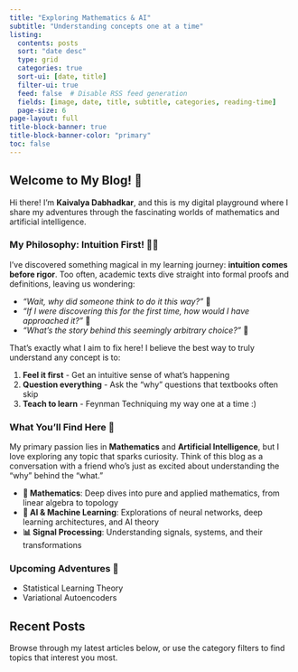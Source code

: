 ```yaml
---
title: "Exploring Mathematics & AI"
subtitle: "Understanding concepts one at a time"
listing:
  contents: posts
  sort: "date desc"
  type: grid
  categories: true
  sort-ui: [date, title]
  filter-ui: true
  feed: false  # Disable RSS feed generation
  fields: [image, date, title, subtitle, categories, reading-time]
  page-size: 6
page-layout: full
title-block-banner: true
title-block-banner-color: "primary"
toc: false
---
```


:::::{.callout-note appearance="simple" icon=false}
## Welcome to My Blog! 🎯

Hi there! I'm **Kaivalya Dabhadkar**, and this is my digital playground where I share my adventures through the fascinating worlds of mathematics and artificial intelligence.

### My Philosophy: Intuition First! 🧠✨

I've discovered something magical in my learning journey: **intuition comes before rigor**. Too often, academic texts dive straight into formal proofs and definitions, leaving us wondering:

- *"Wait, why did someone think to do it this way?"* 🤔
- *"If I were discovering this for the first time, how would I have approached it?"* 💭
- *"What's the story behind this seemingly arbitrary choice?"* 📖

That's exactly what I aim to fix here! I believe the best way to truly understand any concept is to:

1. **Feel it first** - Get an intuitive sense of what's happening
2. **Question everything** - Ask the "why" questions that textbooks often skip
3. **Teach to learn** - Feynman Techniquing my way one at a time :)

### What You'll Find Here 🎨

My primary passion lies in **Mathematics** and **Artificial Intelligence**, but I love exploring any topic that sparks curiosity. Think of this blog as a conversation with a friend who's just as excited about understanding the "why" behind the "what."

<!-- === TOPIC LIST: Add new topics here === -->
- **📐 Mathematics**: Deep dives into pure and applied mathematics, from linear algebra to topology
- **🤖 AI & Machine Learning**: Explorations of neural networks, deep learning architectures, and AI theory
- **📊 Signal Processing**: Understanding signals, systems, and their transformations
<!-- Uncomment and add new topics as needed:
- **📚 History**: Historical perspectives on science and technology
- **🤔 Philosophy**: Philosophical implications of AI and mathematics
- **🔬 Physics**: Connections between physics and computational methods
- **🎨 Creative Coding**: Artistic applications of algorithms
-->

### Upcoming Adventures 🚀
<!-- List topics you plan to explore in the future -->
- Statistical Learning Theory
- Variational Autoencoders

:::::

## Recent Posts

Browse through my latest articles below, or use the category filters to find topics that interest you most.
